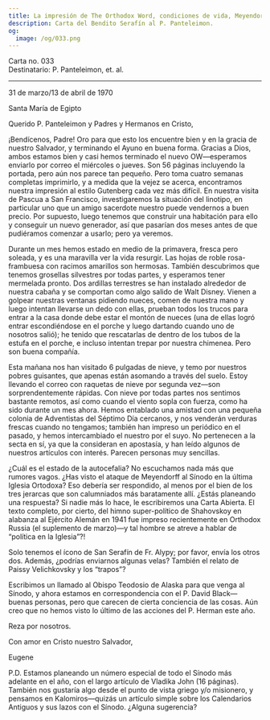 ```yaml
---
title: La impresión de The Orthodox Word, condiciones de vida, Meyendorff
description: Carta del Bendito Serafín al P. Panteleimon.
og:
  image: /og/033.png
---
```


<div style={{textAlign:'right', fontFamily:'monospace'}}>Carta no. 033</div>
<div style={{textAlign:'left', fontFamily:'monospace'}}>Destinatario: P. Panteleimon, et. al.</div>

---

31 de marzo/13 de abril de 1970

Santa María de Egipto

Querido P. Panteleimon y Padres y Hermanos en Cristo,

¡Bendícenos, Padre! Oro para que esto los encuentre bien y en la gracia de nuestro Salvador, y terminando el Ayuno en buena forma. Gracias a Dios, ambos estamos bien y casi hemos terminado el nuevo OW—esperamos enviarlo por correo el miércoles o jueves. Son 56 páginas incluyendo la portada, pero aún nos parece tan pequeño. Pero toma cuatro semanas completas imprimirlo, y a medida que la vejez se acerca, encontramos nuestra impresión al estilo Gutenberg cada vez más difícil. En nuestra visita de Pascua a San Francisco, investigaremos la situación del linotipo, en particular uno que un amigo sacerdote nuestro puede vendernos a buen precio. Por supuesto, luego tenemos que construir una habitación para ello y conseguir un nuevo generador, así que pasarían dos meses antes de que pudiéramos comenzar a usarlo; pero ya veremos.

Durante un mes hemos estado en medio de la primavera, fresca pero soleada, y es una maravilla ver la vida resurgir. Las hojas de roble rosa-frambuesa con racimos amarillos son hermosas. También descubrimos que tenemos grosellas silvestres por todas partes, y esperamos tener mermelada pronto. Dos ardillas terrestres se han instalado alrededor de nuestra cabaña y se comportan como algo salido de Walt Disney. Vienen a golpear nuestras ventanas pidiendo nueces, comen de nuestra mano y luego intentan llevarse un dedo con ellas, prueban todos los trucos para entrar a la casa donde debe estar el montón de nueces (una de ellas logró entrar escondiéndose en el porche y luego dartando cuando uno de nosotros salió); he tenido que rescatarlas de dentro de los tubos de la estufa en el porche, e incluso intentan trepar por nuestra chimenea. Pero son buena compañía.

Esta mañana nos han visitado 6 pulgadas de nieve, y temo por nuestros pobres guisantes, que apenas están asomando a través del suelo. Estoy llevando el correo con raquetas de nieve por segunda vez—son sorprendentemente rápidas. Con nieve por todas partes nos sentimos bastante remotos, así como cuando el viento sopla con fuerza, como ha sido durante un mes ahora. Hemos entablado una amistad con una pequeña colonia de Adventistas del Séptimo Día cercanos, y nos venderán verduras frescas cuando no tengamos; también han impreso un periódico en el pasado, y hemos intercambiado el nuestro por el suyo. No pertenecen a la secta en sí, ya que la consideran en apostasía, y han leído algunos de nuestros artículos con interés. Parecen personas muy sencillas.

¿Cuál es el estado de la autocefalia? No escuchamos nada más que rumores vagos. ¿Has visto el ataque de Meyendorff al Sínodo en la última Iglesia Ortodoxa? Eso debería ser respondido, al menos por el bien de los tres jerarcas que son calumniados más baratamente allí. ¿Estás planeando una respuesta? Si nadie más lo hace, le escribiremos una Carta Abierta. El texto completo, por cierto, del himno super-político de Shahovskoy en alabanza al Ejército Alemán en 1941 fue impreso recientemente en Orthodox Russia (el suplemento de marzo)—y tal hombre se atreve a hablar de “política en la Iglesia”?!

Solo tenemos el ícono de San Serafín de Fr. Alypy; por favor, envía los otros dos. Además, ¿podrías enviarnos algunas velas? También el relato de Paissy Velichkovsky y los “trapos”?

Escribimos un llamado al Obispo Teodosio de Alaska para que venga al Sínodo, y ahora estamos en correspondencia con el P. David Black—buenas personas, pero que carecen de cierta conciencia de las cosas. Aún creo que no hemos visto lo último de las acciones del P. Herman este año.

Reza por nosotros.

Con amor en Cristo nuestro Salvador,

Eugene

P.D. Estamos planeando un número especial de todo el Sínodo más adelante en el año, con el largo artículo de Vladika John (16 páginas). También nos gustaría algo desde el punto de vista griego y/o misionero, y pensamos en Kalomiros—quizás un artículo simple sobre los Calendarios Antiguos y sus lazos con el Sínodo. ¿Alguna sugerencia?
